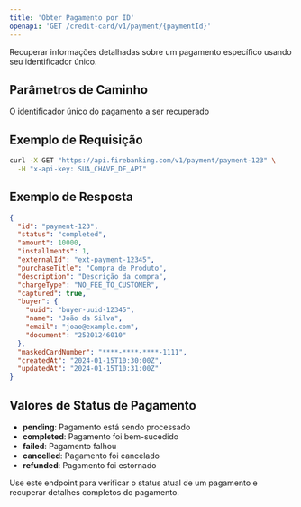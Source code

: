 ```yaml
---
title: 'Obter Pagamento por ID'
openapi: 'GET /credit-card/v1/payment/{paymentId}'
---
```


Recuperar informações detalhadas sobre um pagamento específico usando seu identificador único.

## Parâmetros de Caminho

<ParamField path="paymentId" type="string" required>
  O identificador único do pagamento a ser recuperado
</ParamField>

## Exemplo de Requisição

```bash cURL
curl -X GET "https://api.firebanking.com/v1/payment/payment-123" \
  -H "x-api-key: SUA_CHAVE_DE_API"
```

## Exemplo de Resposta

```json Resposta
{
  "id": "payment-123",
  "status": "completed",
  "amount": 10000,
  "installments": 1,
  "externalId": "ext-payment-12345",
  "purchaseTitle": "Compra de Produto",
  "description": "Descrição da compra",
  "chargeType": "NO_FEE_TO_CUSTOMER",
  "captured": true,
  "buyer": {
    "uuid": "buyer-uuid-12345",
    "name": "João da Silva",
    "email": "joao@example.com",
    "document": "25201246010"
  },
  "maskedCardNumber": "****-****-****-1111",
  "createdAt": "2024-01-15T10:30:00Z",
  "updatedAt": "2024-01-15T10:31:00Z"
}
```

## Valores de Status de Pagamento

- **pending**: Pagamento está sendo processado
- **completed**: Pagamento foi bem-sucedido
- **failed**: Pagamento falhou
- **cancelled**: Pagamento foi cancelado
- **refunded**: Pagamento foi estornado

<Tip>
  Use este endpoint para verificar o status atual de um pagamento e recuperar detalhes completos do pagamento.
</Tip>
